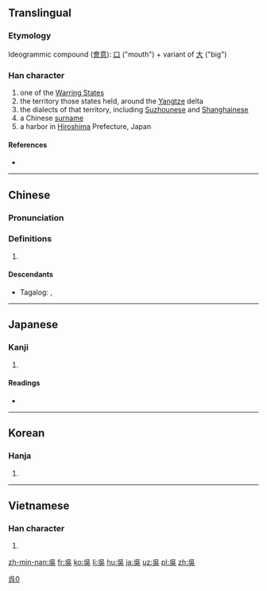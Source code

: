 {{also|吴|呉}}
==Translingual==
{{ja-forms|[[呉]]|[[吴]]|吳}}

[[Category:CJKV characters simplified differently in Japan and China|呉0]]

===Etymology===
{{Han etyl}}
Ideogrammic compound ([[會意]]): [[口]] ("mouth") + variant of [[大]] ("big")
<!-- Original meaning was "to shout." -- Is there a reference for that? -->

===Han character===
{{Han char|rn=30|rad=口|as=04|sn=7|four=2680<sub>1</sub>|canj=口女弓大 (RVNK)}}

# one of the [[w:Warring States period|Warring States]]
# the territory those states held, around the [[Yangtze]] delta
# the dialects of that territory, including [[Suzhounese]] and [[Shanghainese]]
# a Chinese [[surname]]
# a harbor in [[Hiroshima]] Prefecture, Japan

====References====
* {{Han ref|kx=0179.040|dkj=03365|dj=0396.150|hdz=10595.080|uh=5433|ud=21555|bh=A764|bd=42852}}

----

==Chinese==
{{zh-forms|s=吴}}

===Pronunciation===
{{zh-pron
|m=wú,yú
|c=ng4
|mn=ngô͘/gô͘
|mc=y
|oc=y
|ma=
|cat=pn
}}

===Definitions===
# {{rfdef|lang=zh}}

====Descendants====
* {{qualifier|Hokkien dialect}} Tagalog: {{l|tl|Go}}, {{l|tl|Wu}}

----

==Japanese==

===Kanji===
{{ja-kanji|grade=|rs=口04}}

# {{defn|lang=ja|sort=口04}}

====Readings====
* {{ja-readings|on=[[ご]] (go)|kun=[[くれ]] (kure), [[くれる]] (kureru)}}

----

==Korean==

===Hanja===
{{ko-hanja|hangeul=[[오]], |rv=o, |mr=o, }}

# {{defn|lang=ko|sort=口04}}

----

==Vietnamese==

===Han character===
{{vi-hantu|[[ngô]], [[ngo]]|rs=口04}}

# {{defn|lang=vi|sort=口04}}

[[zh-min-nan:吳]]
[[fr:吳]]
[[ko:吳]]
[[li:吳]]
[[hu:吳]]
[[ja:吳]]
[[uz:吳]]
[[pl:吳]]
[[zh:吳]]